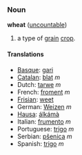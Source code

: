 ===Noun===
'''wheat''' ([[uncountable]])

# a type of [[grain]] [[crop]].

====Translations====
*[[Basque]]: [[gari]]
*[[Catalan]]: [[blat]] ''m''
*Dutch: [[tarwe]] ''m''
*French: [[froment]] ''m''
*[[Frisian]]: [[weet]]
*German: [[Weizen]] ''m''
*[[Hausa]]: [[álkámà]]
*Italian: [[frumento]] ''m''
*Portuguese: [[trigo]] ''m''
*Serbian: [[pšenica]] ''m''
*Spanish: [[trigo]] ''m''